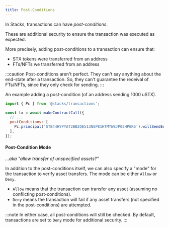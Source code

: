 ```yaml
---
title: Post-Conditions
---
```


In Stacks, transactions can have *post-conditions*.

These are additional security to ensure the transaction was executed as expected.

More precisely, adding post-conditions to a transaction can ensure that:

- STX tokens were transferred from an address
- FTs/NFTs we transferred from an address

:::caution
Post-conditions aren't perfect. They can't say anything about the end-state after a transaction. So, they can't guarantee the receival of FTs/NFTs, since they only check for sending.
:::

An example adding a post-condition (of an address sending 1000 uSTX).

```js
import { Pc } from '@stacks/transactions';

const tx = await makeContractCall({
  // ...
  postConditions: [
    Pc.principal('STB44HYPYAT2BB2QE513NSP81HTMYWBJP02HPGK6').willSendEq(1000).ustx(),
  ],
});
```

#### Post-Condition **Mode**

_...aka "allow transfer of unspecified assets?"_

In addition to the post-conditions itself, we can also specify a "mode" for the transaction to verify asset transfers.
The mode can be either `Allow` or `Deny`.

- `Allow` means that the transaction can transfer any asset (assuming no conflicting post-conditions).
- `Deny` means the transaction will fail if any asset transfers (not specified in the post-conditions) are attempted.

:::note
In either case, all post-conditions will still be checked.
By default, transactions are set to `Deny` mode for additional security.
:::